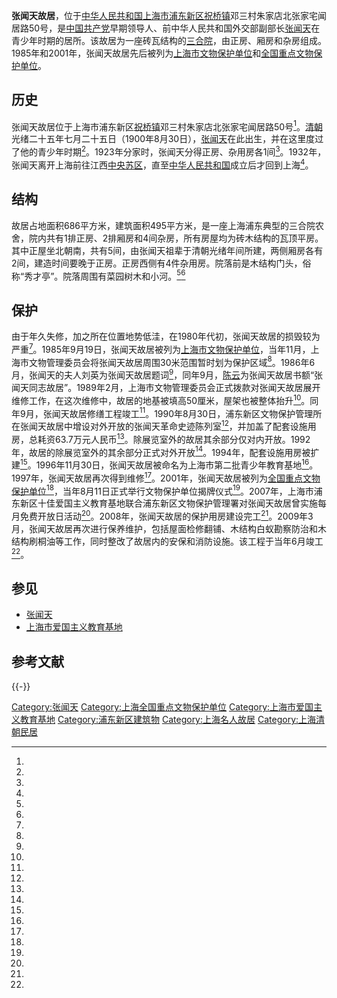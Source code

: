 {{Otheruses|subject=张闻天在上海的故居|other=张闻天1975年至1976年在无锡的住所|张闻天故居 (无锡)}}
{{文物保护单位
|级别 = 全国
|图片 = Zhangwentian Guju.JPG
|名称 = 张闻天故居
|编号 = 5-483
|分类 = 近现代重要史迹及代表性建筑
|时代 = [[近代|近代]]
|所在 = [[上海市|上海市]][[浦东新区|浦东新区]]
|登录 = 2001年
|Cat = 上海全国重点文物保护单位
}}
'''张闻天故居'''，位于[[中华人民共和国|中华人民共和国]][[上海市|上海市]][[浦东新区|浦东新区]][[祝桥镇|祝桥镇]]邓三村朱家店北张家宅闻居路50号，是[[中国共产党|中国共产党]]早期领导人、前中华人民共和国外交部副部长[[张闻天|张闻天]]在青少年时期的居所。该故居为一座砖瓦结构的[[三合院|三合院]]，由正房、厢房和杂房组成。1985年和2001年，张闻天故居先后被列为[[上海市文物保护单位|上海市文物保护单位]]和[[全国重点文物保护单位|全国重点文物保护单位]]。

==历史==
张闻天故居位于上海市浦东新区[[祝桥镇|祝桥镇]]邓三村朱家店北张家宅闻居路50号<ref name="thirteen"/>。[[清朝|清朝]]光绪二十五年七月二十五日（1900年8月30日），[[张闻天|张闻天]]在此出生，并在这里度过了他的青少年时期<ref name="eight"/>。1923年分家时，张闻天分得正房、杂用房各1间<ref name="two"/>。1932年，张闻天离开上海前往江西[[中央苏区|中央苏区]]，直至[[中华人民共和国|中华人民共和国]]成立后才回到上海<ref name="seventeen"/>。

==结构==
故居占地面积686平方米，建筑面积495平方米，是一座上海浦东典型的三合院农舍，院内共有1排正房、2排厢房和4间杂房，所有房屋均为砖木结构的瓦顶平房。其中正屋坐北朝南，共有5间，由张闻天祖辈于清朝光绪年间所建，两侧厢房各有2间，建造时间要晚于正房。正房西侧有4件杂用房。院落前是木结构门头，俗称“秀才亭”。院落周围有菜园树木和小河。<ref name="two"/><ref name="ten"/>
==保护==
由于年久失修，加之所在位置地势低洼，在1980年代初，张闻天故居的损毁较为严重<ref name="two"/>。1985年9月19日，张闻天故居被列为[[上海市文物保护单位|上海市文物保护单位]]，当年11月，上海市文物管理委员会将张闻天故居周围30米范围暂时划为保护区域<ref name="ten"/>。1986年6月，张闻天的夫人刘英为张闻天故居题词<ref name="nine"/>，同年9月，[[陈云|陈云]]为张闻天故居书额“张闻天同志故居”。1989年2月，上海市文物管理委员会正式拨款对张闻天故居展开维修工作，在这次维修中，故居的地基被填高50厘米，屋架也被整体抬升<ref name="two"/>。同年9月，张闻天故居修缮工程竣工<ref name="one"/>。1990年8月30日，浦东新区文物保护管理所在张闻天故居中增设对外开放的张闻天革命史迹陈列室<ref name="four"/>，并加盖了配套设施用房，总耗资63.7万元人民币<ref name="eleven"/>。除展览室外的故居其余部分仅对内开放。1992年，故居的除展览室外的其余部分正式对外开放<ref name="two"/>。1994年，配套设施用房被扩建<ref name="twelve"/>。1996年11月30日，张闻天故居被命名为上海市第二批青少年教育基地<ref name="six"/>。1997年，张闻天故居再次得到维修<ref name="seven"/>。2001年，张闻天故居被列为[[全国重点文物保护单位|全国重点文物保护单位]]<ref name="three"/>，当年8月11日正式举行文物保护单位揭牌仪式<ref name="five"/>。2007年，上海市浦东新区十佳爱国主义教育基地联合浦东新区文物保护管理署对张闻天故居曾实施每月免费开放日活动<ref name="fourteen"/>。2008年，张闻天故居的保护用房建设完工<ref name="sixteen"/>。2009年3月，张闻天故居再次进行保养维护，包括屋面检修翻铺、木结构白蚁勘察防治和木结构刷桐油等工作，同时整改了故居内的安保和消防设施。该工程于当年6月竣工<ref name="fifteen"/>。

== 参见 ==
{{Portal box|中国建筑|上海}}
* [[张闻天|张闻天]]
* [[上海市爱国主义教育基地|上海市爱国主义教育基地]]

== 参考文献 ==
{{Reflist|2|refs=
<ref name="one">{{cite news |language = zh-cn |url = http://www.shtong.gov.cn/newsite/node2/node2245/node4467/node20331/userobject1ai15696.html |title = 上海文物博物馆志·大事记 |publisher = 上海市地方志办公室 |date = 2015-03-28 |accessdate = 2015-02-09 |archive-date = 2016-08-07 |archive-url = https://web.archive.org/web/20160807043536/http://www.shtong.gov.cn/newsite/node2/node2245/node4467/node20331/userobject1ai15696.html |dead-url = no }}</ref>
<ref name="two">{{cite news |language = zh-cn |url = http://www.shtong.gov.cn/newsite/node2/node2245/node4467/node20331/userobject1ai15696.html |title = 上海文物博物馆志·大事记 |publisher = 上海市地方志办公室 |date = 2015-03-28 |accessdate = 2015-02-09 |archive-date = 2016-08-07 |archive-url = https://web.archive.org/web/20160807043536/http://www.shtong.gov.cn/newsite/node2/node2245/node4467/node20331/userobject1ai15696.html |dead-url = no }}</ref>
<ref name="three">{{cite news |language = zh-cn |url = http://www.ncha.gov.cn/col/col1648/index.html |title = 国务院关于公布第五批全国重点文物保护单位和与现有全国重点文物保护单位合并项目的通知 |publisher = 中华人民共和国国家文物局 |date = 2015-03-28 |accessdate = 2015-02-09 |archive-url = https://web.archive.org/web/20141008115313/http://www.sach.gov.cn/col/col1648/index.html |archive-date = 2014-10-08 |dead-url = yes }}</ref>
<ref name="four">{{cite news |language = zh-cn |url = http://www.shtong.gov.cn/newsite/node2/node2245/node4467/node20561/node20563/node63798/userobject1ai16096.html |title = 上海文物博物馆志·第三编 管理·第一章 机构·第二节 文物事业单位 |publisher = 上海市地方志办公室 |date = 2015-03-28 |accessdate = 2015-02-09 |archive-date = 2016-06-27 |archive-url = https://web.archive.org/web/20160627200512/http://www.shtong.gov.cn/Newsite/node2/node2245/node4467/node20561/node20563/node63798/userobject1ai16096.html |dead-url = no }}</ref>
<ref name="five">{{cite news |language = zh-cn |url = http://www.shtong.gov.cn/newsite/node2/node19828/node63991/node64002/node64004/userobject1ai56572.html |title = 上海年鉴2002·大事记·2001大事记 |publisher = 上海市地方志办公室 |date = 2015-03-28 |accessdate = 2015-02-09 |archive-date = 2015-01-19 |archive-url = https://web.archive.org/web/20150119043225/http://www.shtong.gov.cn/Newsite/node2/node19828/node63991/node64002/node64004/userobject1ai56572.html |dead-url = no }}</ref>
<ref name="six">{{cite news |language = zh-cn |url = http://www.shtong.gov.cn/newsite/node2/node19828/node19886/node24976/node24978/userobject1ai63282.html |title = 上海年鉴1997·三十五、人民团体、群众团体·共青团上海市委 |publisher = 上海市地方志办公室 |date = 2015-03-28 |accessdate = 2015-02-09 |archive-date = 2015-05-10 |archive-url = https://web.archive.org/web/20150510022444/http://shtong.gov.cn/Newsite/node2/node19828/node19886/node24976/node24978/userobject1ai63282.html |dead-url = no }}</ref>
<ref name="seven">{{cite news |language = zh-cn |url = http://www.shtong.gov.cn/newsite/node2/node19828/node19945/node19980/node27851/userobject1ai58888.html |title = 上海年鉴1998·二十八、文化艺术·综述 |publisher = 上海市地方志办公室 |date = 2015-03-28 |accessdate = 2015-02-09 |archive-date = 2015-05-09 |archive-url = https://web.archive.org/web/20150509224210/http://shtong.gov.cn/Newsite/node2/node19828/node19945/node19980/node27851/userobject1ai58888.html |dead-url = no }}</ref>
<ref name="eight">{{cite news |language = zh-cn |url = http://www.shtong.gov.cn/newsite/node2/node2245/node70862/node70872/node70941/node70945/userobject1ai73757.html |title = 上海地名志·第六篇 经济文化地名·第二章 文化类·第二节 纪念地 |publisher = 上海市地方志办公室 |date = 2015-03-28 |accessdate = 2015-02-09 |archive-date = 2015-04-02 |archive-url = https://web.archive.org/web/20150402133353/http://www.shtong.gov.cn/Newsite/node2/node2245/node70862/node70872/node70941/node70945/userobject1ai73757.html |dead-url = no }}</ref>
<ref name="nine">{{cite news |language = zh-cn |url = http://www.shtong.gov.cn/newsite/node2/n86868/n86869/n87277/n87279/u1ai132014.html |title = 上海地方志·2005年第三期·陈云与新中国地方志事业（朱敏彦 梅森 陈旭 ） |publisher = 上海市地方志办公室 |date = 2015-03-28 |accessdate = 2015-02-09 |archive-date = 2016-08-07 |archive-url = https://web.archive.org/web/20160807043523/http://www.shtong.gov.cn/newsite/node2/n86868/n86869/n87277/n87279/u1ai132014.html |dead-url = no }}</ref>
<ref name="ten">{{cite news |language = zh-cn |url = http://www.shtong.gov.cn/newsite/node2/node4/node2250/chuansha/node48570/node48616/node61558/userobject1ai35198.html |title = 川沙县志·第二十七卷 文化·第五章 文物古迹·第二节 近现代名迹 |publisher = 上海市地方志办公室 |date = 2015-03-28 |accessdate = 2015-02-09 |archive-date = 2015-10-27 |archive-url = https://web.archive.org/web/20151027065556/http://www.shtong.gov.cn/Newsite/node2/node4/node2250/chuansha/node48570/node48616/node61558/userobject1ai35198.html |dead-url = no }}</ref>
<ref name="eleven">{{cite news |language = zh-cn |url = http://www.shtong.gov.cn/newsite/node2/node4/node2250/node77881/node77917/node78723/node78763/userobject1ai96863.html |title = 川沙县续志·第三十卷 文化·第五章 文物古迹·第一节 市、县级保护单位 |publisher = 上海市地方志办公室 |date = 2015-03-28 |accessdate = 2015-02-09 |archive-date = 2015-10-27 |archive-url = https://web.archive.org/web/20151027160014/http://www.shtong.gov.cn/Newsite/node2/node4/node2250/node77881/node77917/node78723/node78763/userobject1ai96863.html |dead-url = no }}</ref>
<ref name="twelve">{{cite news |language = zh-cn |url = http://www.shtong.gov.cn/newsite/node2/node2247/node4562/node79053/node79059/userobject1ai101962.html |title = 上海通志·第一卷 建制沿革·第三章 区县、松江府概况·第一节 区概况 |publisher = 上海市地方志办公室 |date = 2015-03-28 |accessdate = 2015-02-09 |archive-date = 2015-01-18 |archive-url = https://web.archive.org/web/20150118210718/http://www.shtong.gov.cn/Newsite/node2/node2247/node4562/node79053/node79059/userobject1ai101962.html |dead-url = no }}</ref>
<ref name="thirteen">{{cite news |language = zh-cn |url = http://www.shtong.gov.cn/newsite/node2/node19828/node81582/node81597/node81599/userobject1ai106791.html |title = 上海年鉴2008·二、上海市人民代表大会·(七)联系人大代表和人民群众 |publisher = 上海市地方志办公室 |date = 2015-03-28 |accessdate = 2015-02-09 |archive-date = 2014-12-19 |archive-url = https://web.archive.org/web/20141219005153/http://www.shtong.gov.cn/Newsite/node2/node19828/node81582/node81597/node81599/userobject1ai106791.html |dead-url = no }}</ref>
<ref name="fourteen">{{cite news |language = zh-cn |url = http://www.shtong.gov.cn/newsite/node2/node19828/node81582/node81735/node81737/userobject1ai107150.html |title = 上海年鉴2008·四十八、区县·浦东新区 |publisher = 上海市地方志办公室 |date = 2015-03-28 |accessdate = 2015-02-09 |archive-date = 2014-12-19 |archive-url = https://web.archive.org/web/20141219005740/http://www.shtong.gov.cn/Newsite/node2/node19828/node81582/node81735/node81737/userobject1ai107150.html |dead-url = no }}</ref>
<ref name="fifteen">{{cite news |language = zh-cn |url = http://www.shtong.gov.cn/newsite/node2/node19828/node82611/node82713/node82715/userobject1ai115811.html |title = 上海年鉴2010·三十、文化艺术·（四）文物、博物、考古 |publisher = 上海市地方志办公室 |date = 2015-03-28 |accessdate = 2015-02-09 |archive-date = 2015-02-10 |archive-url = https://web.archive.org/web/20150210050651/http://www.shtong.gov.cn/newsite/node2/node19828/node82611/node82713/node82715/userobject1ai115811.html |dead-url = no }}</ref>
<ref name="sixteen">{{cite news |language = zh-cn |url = http://www.shtong.gov.cn/newsite/node2/node19828/node81801/node81862/node81972/userobject1ai110581.html |title = 上海年鉴2009·四十七、区县·浦东新区 |publisher = 上海市地方志办公室 |date = 2015-03-28 |accessdate = 2015-02-09 |archive-date = 2014-12-19 |archive-url = https://web.archive.org/web/20141219031148/http://www.shtong.gov.cn/Newsite/node2/node19828/node81801/node81862/node81972/userobject1ai110581.html |dead-url = no }}</ref>
<ref name="seventeen">{{cite news |language=zh-cn |url =http://dangshi.people.com.cn/GB/85038/12716629.html |title = 张闻天：从上海走出来的领袖人物 (5) |publisher = 中国共产党新闻网 |date = 2015-03-28 |accessdate = 2015-02-09}}</ref>
}}

{{-}}
{{上海全国重点文物保护单位}}
{{上海市爱国主义教育基地}}
[[Category:张闻天|Category:张闻天]]
[[Category:上海全国重点文物保护单位|Category:上海全国重点文物保护单位]]
[[Category:上海市爱国主义教育基地|Category:上海市爱国主义教育基地]]
[[Category:浦东新区建筑物|Category:浦东新区建筑物]]
[[Category:上海名人故居|Category:上海名人故居]]
[[Category:上海清朝民居|Category:上海清朝民居]]